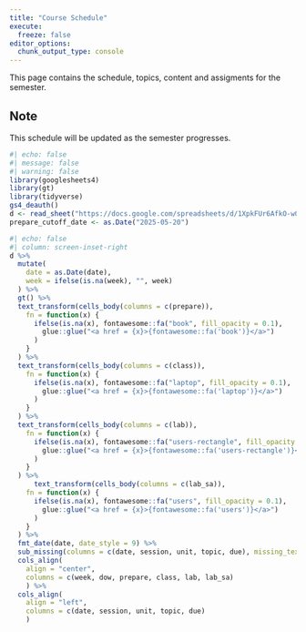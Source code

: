 ```yaml
---
title: "Course Schedule"
execute: 
  freeze: false
editor_options: 
  chunk_output_type: console
---
```


This page contains the schedule, topics, content and assigments for the semester.

::: callout-tip
## Note

This schedule will be updated as the semester progresses.
:::

```r
#| echo: false
#| message: false
#| warning: false
library(googlesheets4)
library(gt)
library(tidyverse)
gs4_deauth()
d <- read_sheet("https://docs.google.com/spreadsheets/d/1XpkFUr6AfkO-w0mqtXZbBUIA_lxVNsePaWCtRMDuE0U/edit?usp=sharing", sheet = "Schedule")
prepare_cutoff_date <- as.Date("2025-05-20")
```

```r
#| echo: false
#| column: screen-inset-right
d %>% 
  mutate(
    date = as.Date(date),
    week = ifelse(is.na(week), "", week)
  ) %>%
  gt() %>%
  text_transform(cells_body(columns = c(prepare)),
    fn = function(x) {
      ifelse(is.na(x), fontawesome::fa("book", fill_opacity = 0.1),
        glue::glue("<a href = {x}>{fontawesome::fa('book')}</a>")
      )
    }
  ) %>%
  text_transform(cells_body(columns = c(class)),
    fn = function(x) {
      ifelse(is.na(x), fontawesome::fa("laptop", fill_opacity = 0.1),
        glue::glue("<a href = {x}>{fontawesome::fa('laptop')}</a>")
      )
    }
  ) %>% 
  text_transform(cells_body(columns = c(lab)),
    fn = function(x) {
      ifelse(is.na(x), fontawesome::fa("users-rectangle", fill_opacity = 0.1),
        glue::glue("<a href = {x}>{fontawesome::fa('users-rectangle')}</a>")
      )
    }
  ) %>%
      text_transform(cells_body(columns = c(lab_sa)),
    fn = function(x) {
      ifelse(is.na(x), fontawesome::fa("users", fill_opacity = 0.1),
        glue::glue("<a href = {x}>{fontawesome::fa('users')}</a>")
      )
    }
  ) %>%
  fmt_date(date, date_style = 9) %>%
  sub_missing(columns = c(date, session, unit, topic, due), missing_text = "") %>%
  cols_align(
    align = "center", 
    columns = c(week, dow, prepare, class, lab, lab_sa)
    ) %>%
  cols_align(
    align = "left", 
    columns = c(date, session, unit, topic, due)
    )  
```
